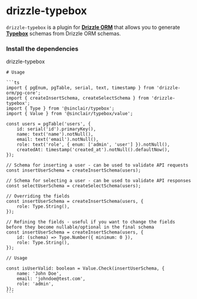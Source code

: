 
# drizzle-typebox


`drizzle-typebox` is a plugin for **[Drizzle ORM](https://github.com/drizzle-team/drizzle-orm)** that allows you to generate **[Typebox](https://github.com/sinclairzx81/typebox)** schemas from Drizzle ORM schemas.

### Install the dependencies

<Npm>
drizzle-typebox
</Npm>

    # Usage

    ```ts
    import { pgEnum, pgTable, serial, text, timestamp } from 'drizzle-orm/pg-core';
    import { createInsertSchema, createSelectSchema } from 'drizzle-typebox';
    import { Type } from '@sinclair/typebox';
    import { Value } from '@sinclair/typebox/value';

    const users = pgTable('users', {
        id: serial('id').primaryKey(),
        name: text('name').notNull(),
        email: text('email').notNull(),
        role: text('role', { enum: ['admin', 'user'] }).notNull(),
        createdAt: timestamp('created_at').notNull().defaultNow(),
    });

    // Schema for inserting a user - can be used to validate API requests
    const insertUserSchema = createInsertSchema(users);

    // Schema for selecting a user - can be used to validate API responses
    const selectUserSchema = createSelectSchema(users);

    // Overriding the fields
    const insertUserSchema = createInsertSchema(users, {
        role: Type.String(),
    });

    // Refining the fields - useful if you want to change the fields before they become nullable/optional in the final schema
    const insertUserSchema = createInsertSchema(users, {
        id: (schema) => Type.Number({ minimum: 0 }),
        role: Type.String(),
    });

    // Usage

    const isUserValid: boolean = Value.Check(insertUserSchema, {
        name: 'John Doe',
        email: 'johndoe@test.com',
        role: 'admin',
    });
    ```
